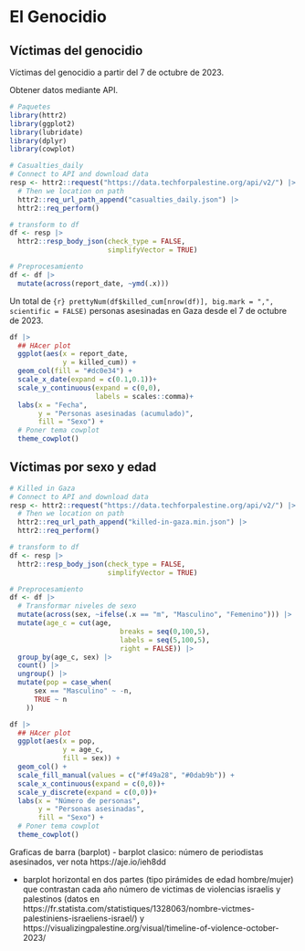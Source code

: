 # El Genocidio

## Víctimas del genocidio

Víctimas del genocidio a partir del 7 de octubre de 2023.

Obtener datos mediante API.

```r
# Paquetes
library(httr2)
library(ggplot2)
library(lubridate)
library(dplyr)
library(cowplot)
```

```r
# Casualties_daily
# Connect to API and download data
resp <- httr2::request("https://data.techforpalestine.org/api/v2/") |> 
  # Then we location on path
  httr2::req_url_path_append("casualties_daily.json") |> 
  httr2::req_perform()

# transform to df
df <- resp |>
  httr2::resp_body_json(check_type = FALSE, 
                        simplifyVector = TRUE) 

# Preprocesamiento
df <- df |>
  mutate(across(report_date, ~ymd(.x)))
```

Un total de `{r} prettyNum(df$killed_cum[nrow(df)], big.mark = ",", scientific = FALSE)` personas asesinadas en Gaza desde el 7 de octubre de 2023.

```r
df |>
  ## HAcer plot
  ggplot(aes(x = report_date,
             y = killed_cum)) +
  geom_col(fill = "#dc0e34") +
  scale_x_date(expand = c(0.1,0.1))+
  scale_y_continuous(expand = c(0,0),
                     labels = scales::comma)+
  labs(x = "Fecha", 
       y = "Personas asesinadas (acumulado)", 
       fill = "Sexo") +
  # Poner tema cowplot
  theme_cowplot()
```

## Víctimas por sexo y edad

```r
# Killed in Gaza
# Connect to API and download data
resp <- httr2::request("https://data.techforpalestine.org/api/v2/") |> 
  # Then we location on path
  httr2::req_url_path_append("killed-in-gaza.min.json") |> 
  httr2::req_perform()

# transform to df
df <- resp |>
  httr2::resp_body_json(check_type = FALSE, 
                        simplifyVector = TRUE) 

# Preprocesamiento
df <- df |>
  # Transformar niveles de sexo
  mutate(across(sex, ~ifelse(.x == "m", "Masculino", "Femenino"))) |>
  mutate(age_c = cut(age,
                           breaks = seq(0,100,5),
                           labels = seq(5,100,5),
                           right = FALSE)) |>
  group_by(age_c, sex) |>
  count() |>
  ungroup() |>
  mutate(pop = case_when(
      sex == "Masculino" ~ -n,
      TRUE ~ n
    ))
```

```r
df |>
  ## HAcer plot
  ggplot(aes(x = pop,
             y = age_c,
             fill = sex)) +
  geom_col() +
  scale_fill_manual(values = c("#f49a28", "#0dab9b")) +
  scale_x_continuous(expand = c(0,0))+
  scale_y_discrete(expand = c(0,0))+
  labs(x = "Número de personas", 
       y = "Personas asesinadas", 
       fill = "Sexo") +
  # Poner tema cowplot
  theme_cowplot()
```
Graficas de barra (barplot)
- barplot clasico: número de periodistas asesinados, ver nota https://aje.io/ieh8dd

- barplot horizontal en dos partes (tipo pirámides de edad hombre/mujer) que contrastan cada año número de victimas de violencias israelis y palestinos (datos en https://fr.statista.com/statistiques/1328063/nombre-victmes-palestiniens-israeliens-israel/) y https://visualizingpalestine.org/visual/timeline-of-violence-october-2023/





